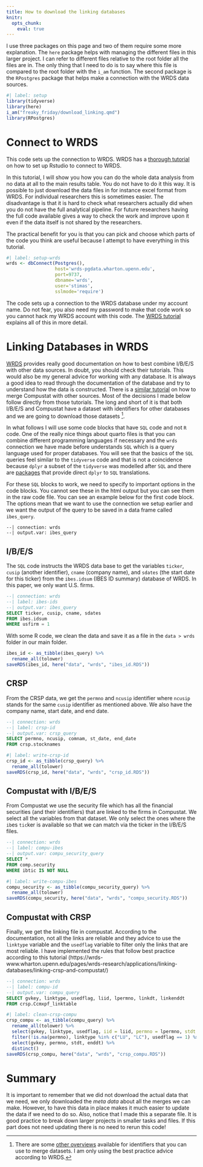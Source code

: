 ```yaml
---
title: How to download the linking databases
knitr:
  opts_chunk:
    eval: true 
---
```


I use three packages on this page and two of them require some more explanation. The `here` package helps with managing the different files in this larger project. I can refer to different files relative to the root folder all the files are in. The only thing that I need to do is to say where this file is compared to the root folder with the `i_am` function. The second package is the `RPostgres` package that helps make a connection with the WRDS data sources.

```r
#| label: setup
library(tidyverse)
library(here)
i_am("freaky_friday/download_linking.qmd")
library(RPostgres)
```

# Connect to WRDS

This code sets up the connection to WRDS. WRDS has a [thorough tutorial](https://wrds-www.wharton.upenn.edu/pages/support/programming-wrds/programming-r/r-from-your-computer/) on how to set up Rstudio to connect to WRDS.

In this tutorial, I will show you how you can do the whole data analysis from no data at all to the main results table. You do not have to do it this way. It is possible to just download the data files in for instance excel format from WRDS. For individual researchers this is sometimes easier. The disadvantage is that it is hard to check what researchers actually did when you do not have the full analytical pipeline. For future researchers having the full code available gives a way to check the work and improve upon it even if the data itself is not shared by the researchers.

The practical benefit for you is that you can pick and choose which parts of the code you think are useful because I attempt to have everything in this tutorial.

```r
#| label: setup-wrds
wrds <- dbConnect(Postgres(),
                  host='wrds-pgdata.wharton.upenn.edu',
                  port=9737,
                  dbname='wrds',
                  user='stimas',
                  sslmode='require')
```

The code sets up a connection to the WRDS database under my account name. Do not fear, you also need my password to make that code work so you cannot hack my WRDS account with this code. The [WRDS tutorial](https://wrds-www.wharton.upenn.edu/pages/support/programming-wrds/programming-r/r-from-your-computer/) explains all of this in more detail.

# Linking Databases in WRDS


[WRDS](https://wrds-www.wharton.upenn.edu/pages/support/support-articles/ibes/merging-crsp-or-compustat-sa/) provides really good documentation on how to best combine I/B/E/S with other data sources. In doubt, you should check their tutorials. This would also be my general advice for working with any database. It is always a good idea to read through the documentation of the database and try to understand how the data is constructed. There is a [similar tutorial](https://wrds-www.wharton.upenn.edu/pages/wrds-research/applications/linking-databases/linking-crsp-and-compustat/) on how to merge Compustat with other sources. Most of the decisions I made below follow directly from those tutorials. The long and short of it is that both I/B/E/S and Compustat have a dataset with identifiers for other databases and we are going to download those datasets [^more-identifiers].

[^more-identifiers]: There are some [other overviews](https://libguides.princeton.edu/MatchFinancial) available for identifiers that you can use to merge datasets. I am only using the best practice advice according to WRDS.

In what follows I will use some code blocks that have `SQL` code and not `R` code. One of the really nice things about quarto files is that you can combine different programming languages if necessary and the `wrds` connection we have made before understands `SQL` which is a query language used for proper databases. You will see that the basics of the `SQL` queries feel similar to the `tidyverse` code and that is not a coincidence because `dplyr` a subset of the `tidyverse` was modelled after `SQL` and there are [packages](https://dbplyr.tidyverse.org/index.html) that provide direct `dplyr` to `SQL` translations.

For these `SQL` blocks to work, we need to specify to important options in the code blocks. You cannot see these in the html output but you can see them in the raw code file. You can see an example below for the first code block. The options mean that we want to use the connection we setup earlier and we want the output of the query to be saved in a data frame called `ibes_query`.

```
--| connection: wrds
--| output.var: ibes_query
```

## I/B/E/S

The `SQL` code instructs the WRDS data base to get the variables `ticker`, `cusip` (another identifier), `cname` (company name), and `sdates` (the start date for this ticker) from the `ibes.idsum` (IBES ID summary) database of WRDS. In this paper, we only want U.S. firms.

```sql
--| connection: wrds
--| label: ibes-ids
--| output.var: ibes_query
SELECT ticker, cusip, cname, sdates
FROM ibes.idsum
WHERE usfirm = 1
```

With some R code, we clean the data and save it as a file in the `data > wrds` folder in our main folder.

```r
ibes_id <- as_tibble(ibes_query) %>%
  rename_all(tolower)
saveRDS(ibes_id, here("data", "wrds", "ibes_id.RDS"))
```

## CRSP

From the CRSP data, we get the `permno` and `ncusip` identifier where `ncusip` stands for the same `cusip` identifier as mentioned above. We also have the company name, start date, and end date.

```sql
--| connection: wrds
--| label: crsp-id
--| output.var: crsp_query
SELECT permno, ncusip, comnam, st_date, end_date
FROM crsp.stocknames
```

```r
#| label: write-crsp-id
crsp_id <- as_tibble(crsp_query) %>%
  rename_all(tolower)
saveRDS(crsp_id, here("data", "wrds", "crsp_id.RDS"))
```

## Compustat with I/B/E/S

From Compustat we use the security file which has all the financial securities (and their identifiers) that are linked to the firms in Compustat. We select all the variables from that dataset. We only select the ones where the `ib`es `tic`ker is available so that we can match via the ticker in the I/B/E/S files.

```sql
--| connection: wrds
--| label: compu-ibes
--| output.var: compu_security_query
SELECT *
FROM comp.security
WHERE ibtic IS NOT NULL
```

```r
#| label: write-compu-ibes
compu_security <- as_tibble(compu_security_query) %>%
  rename_all(tolower)
saveRDS(compu_security, here("data", "wrds", "compu_security.RDS"))
```

## Compustat with CRSP

Finally, we get the linking file in compustat. According to the documentation, not all the links are reliable and they advice to use the `linktype` variable and the `usedflag` variable to filter only the links that are most reliable. I have implemented the rules that follow best practice according to this tutorial (https://wrds-www.wharton.upenn.edu/pages/wrds-research/applications/linking-databases/linking-crsp-and-compustat/)

```sql
--| connection: wrds
--| label: compu-id
--| output.var: compu_query
SELECT gvkey, linktype, usedflag, liid, lpermno, linkdt, linkenddt
FROM crsp.Ccmxpf_linktable
```

```r
#| label: clean-crsp-compu
crsp_compu <- as_tibble(compu_query) %>%
  rename_all(tolower) %>%
  select(gvkey, linktype, usedflag, iid = liid, permno = lpermno, stdt = linkdt, enddt = linkenddt) %>%
  filter(!is.na(permno), linktype %in% c("LU", "LC"), usedflag == 1) %>%
  select(gvkey, permno, stdt, enddt) %>%
  distinct()
saveRDS(crsp_compu, here("data", "wrds", "crsp_compu.RDS"))
```


# Summary

It is important to remember that we did not download the actual data that we need, we only downloaded the *meta data* about all the merges we can make. However, to have this data in place makes it much easier to update the data if we need to do so. Also, notice that I made this a separate file. It is good practice to break down larger projects in smaller tasks and files. If this part does not need updating there is no need to rerun this code!
